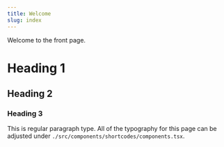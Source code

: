 ```yaml
---
title: Welcome
slug: index
---
```


Welcome to the front page.

# Heading 1

## Heading 2

### Heading 3

This is regular paragraph type. All of the typography for this page can be adjusted under ```./src/components/shortcodes/components.tsx```.